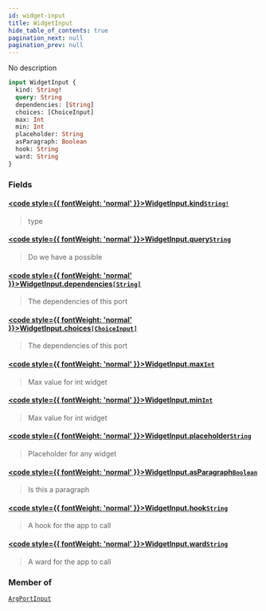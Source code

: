 ```yaml
---
id: widget-input
title: WidgetInput
hide_table_of_contents: true
pagination_next: null
pagination_prev: null
---
```








No description

```graphql
input WidgetInput {
  kind: String!
  query: String
  dependencies: [String]
  choices: [ChoiceInput]
  max: Int
  min: Int
  placeholder: String
  asParagraph: Boolean
  hook: String
  ward: String
}
```


### Fields

#### [<code style={{ fontWeight: 'normal' }}>WidgetInput.<b>kind</b></code>](#)<Bullet />[`String!`](/docs/schemas/fluss/scalars/string) <Badge class="secondary" text="non-null"/> <Badge class="secondary" text="scalar"/>
> type
> 

#### [<code style={{ fontWeight: 'normal' }}>WidgetInput.<b>query</b></code>](#)<Bullet />[`String`](/docs/schemas/fluss/scalars/string) <Badge class="secondary" text="scalar"/>
> Do we have a possible
> 

#### [<code style={{ fontWeight: 'normal' }}>WidgetInput.<b>dependencies</b></code>](#)<Bullet />[`[String]`](/docs/schemas/fluss/scalars/string) <Badge class="secondary" text="list"/> <Badge class="secondary" text="scalar"/>
> The dependencies of this port
> 

#### [<code style={{ fontWeight: 'normal' }}>WidgetInput.<b>choices</b></code>](#)<Bullet />[`[ChoiceInput]`](/docs/schemas/fluss/inputs/choice-input) <Badge class="secondary" text="list"/> <Badge class="secondary" text="input"/>
> The dependencies of this port
> 

#### [<code style={{ fontWeight: 'normal' }}>WidgetInput.<b>max</b></code>](#)<Bullet />[`Int`](/docs/schemas/fluss/scalars/int) <Badge class="secondary" text="scalar"/>
> Max value for int widget
> 

#### [<code style={{ fontWeight: 'normal' }}>WidgetInput.<b>min</b></code>](#)<Bullet />[`Int`](/docs/schemas/fluss/scalars/int) <Badge class="secondary" text="scalar"/>
> Max value for int widget
> 

#### [<code style={{ fontWeight: 'normal' }}>WidgetInput.<b>placeholder</b></code>](#)<Bullet />[`String`](/docs/schemas/fluss/scalars/string) <Badge class="secondary" text="scalar"/>
> Placeholder for any widget
> 

#### [<code style={{ fontWeight: 'normal' }}>WidgetInput.<b>asParagraph</b></code>](#)<Bullet />[`Boolean`](/docs/schemas/fluss/scalars/boolean) <Badge class="secondary" text="scalar"/>
> Is this a paragraph
> 

#### [<code style={{ fontWeight: 'normal' }}>WidgetInput.<b>hook</b></code>](#)<Bullet />[`String`](/docs/schemas/fluss/scalars/string) <Badge class="secondary" text="scalar"/>
> A hook for the app to call
> 

#### [<code style={{ fontWeight: 'normal' }}>WidgetInput.<b>ward</b></code>](#)<Bullet />[`String`](/docs/schemas/fluss/scalars/string) <Badge class="secondary" text="scalar"/>
> A ward for the app to call
> 



### Member of

[`ArgPortInput`](/docs/schemas/fluss/inputs/arg-port-input)  <Badge class="secondary" text="input"/>



